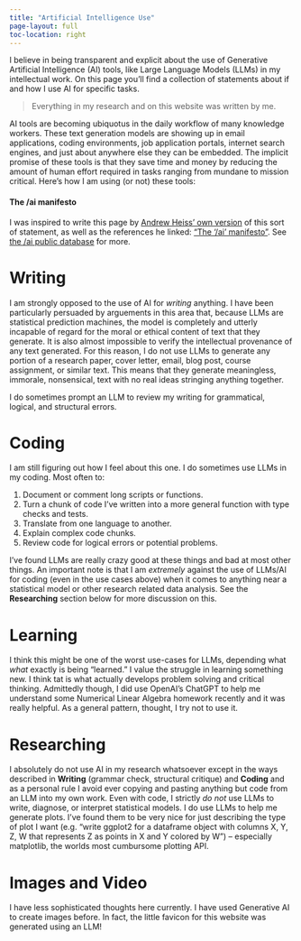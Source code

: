 ```yaml
---
title: "Artificial Intelligence Use"
page-layout: full
toc-location: right
---
```


I believe in being transparent and explicit about the use of Generative Artificial Intelligence (AI) tools, like Large Language Models (LLMs) in my intellectual work. On this page you'll find a collection of statements about if and how I use AI for specific tasks.



::: {.fs-3}
> Everything in my research and on this website was written by me.
:::



AI tools are becoming ubiquotus in the daily workflow of many knowledge workers. These text generation models are showing up in email applications, coding environments, job application portals, internet search engines, and just about anywhere else they can be embedded. The implicit promise of these tools is that they save time and money by reducing the amount of human effort required in tasks ranging from mundane to mission critical. Here's how I am using (or not) these tools:

::: {.callout-note}
#### The /ai manifesto

I was inspired to write this page by [Andrew Heiss' own version](https://www.andrewheiss.com/ai/) of this sort of statement, as well as the references he linked: ["The '/ai' manifesto"](https://www.bydamo.la/p/ai-manifesto). See [the /ai public database](https://slashai.page/) for more.
:::

# Writing
I am strongly opposed to the use of AI for *writing* anything. I have been particularly persuaded by arguements in this area that, because LLMs are statistical prediction machines, the model is completely and utterly incapable of regard for the moral or ethical content of text that they generate. It is also almost impossible to verify the intellectual provenance of any text generated. For this reason, I do not use LLMs to generate any portion of a research paper, cover letter, email, blog post, course assignment, or similar text. This means that they generate meaningless, immorale, nonsensical, text with no real ideas stringing anything together.

I do sometimes prompt an LLM to review my writing for grammatical, logical, and structural errors. 


# Coding
I am still figuring out how I feel about this one. I do sometimes use LLMs in my coding. Most often to:

::: {}
1. Document or comment long scripts or functions.
2. Turn a chunk of code I've written into a more general function with type checks and tests.
3. Translate from one language to another. 
4. Explain complex code chunks.
5. Review code for logical errors or potential problems.
:::

I've found LLMs are really crazy good at these things and bad at most other things. An important note is that I am *extremely* against the use of LLMs/AI for coding (even in the use cases above) when it comes to anything near a statistical model or other research related data analysis. See the **Researching** section below for more discussion on this.

# Learning
I think this might be one of the worst use-cases for LLMs, depending what *what* exactly is being "learned." I value the struggle in learning something new. I think tat is what actually develops problem solving and critical thinking. Admittedly though, I did use OpenAI's ChatGPT to help me understand some Numerical Linear Algebra homework recently and it was really helpful. As a general pattern, thought, I try not to use it.

# Researching {#sec:research}
I absolutely do not use AI in my research whatsoever except in the ways described in **Writing** (grammar check, structural critique) and **Coding** and as a personal rule I avoid ever copying and pasting anything but code from an LLM into my own work. Even with code, I strictly *do not* use LLMs to write, diagnose, or interpret statistical models. I do use LLMs to help me generate plots. I've found them to be very nice for just describing the type of plot I want (e.g. "write ggplot2 for a dataframe object with columns X, Y, Z, W that represents Z as points in X and Y colored by W") -- especially matplotlib, the worlds most cumbursome plotting API.

# Images and Video
I have less sophisticated thoughts here currently. I have used Generative AI to create images before. In fact, the little favicon for this website was generated using an LLM!